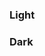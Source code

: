 
<Meta title="Theme/Desing Tokens/Border" />

### Light

<div className="grid gap-2 grid-cols-9 bg-background text-foreground border border-primary p-2 rounded-xl">
  <div
    children="Primary"
    className="h-10 border-2 border-solid border-primary rounded font-bold flex items-center justify-center"
  />
  <div
    children="Secondary"
    className="h-10 border-2 border-solid border-secondary rounded font-bold flex items-center justify-center"
  />
  <div
    children="Brand"
    className="h-10 border-2 border-solid border-brand rounded font-bold flex items-center justify-center"
  />
  <div
    children="Info"
    className="h-10 border-2 border-solid border-info rounded font-bold flex items-center justify-center"
  />
  <div
    children="Success"
    className="h-10 border-2 border-solid border-success rounded font-bold flex items-center justify-center"
  />
  <div
    children="Caution"
    className="h-10 border-2 border-solid border-caution rounded font-bold flex items-center justify-center"
  />
  <div
    children="Critical"
    className="h-10 border-2 border-solid border-critical rounded font-bold flex items-center justify-center"
  />
  <div
    children="Disabled"
    className="h-10 border-2 border-solid border-disabled rounded font-bold flex items-center justify-center"
  />
</div>

### Dark

<div className="grid gap-2 grid-cols-9 dark bg-background text-foreground border border-primary p-2 rounded-xl">
  <div
    children="Primary"
    className="h-10 border-2 border-solid border-primary rounded font-bold flex items-center justify-center"
  />
  <div
    children="Secondary"
    className="h-10 border-2 border-solid border-secondary rounded font-bold flex items-center justify-center"
  />
  <div
    children="Brand"
    className="h-10 border-2 border-solid border-brand rounded font-bold flex items-center justify-center"
  />
  <div
    children="Info"
    className="h-10 border-2 border-solid border-info rounded font-bold flex items-center justify-center"
  />
  <div
    children="Success"
    className="h-10 border-2 border-solid border-success rounded font-bold flex items-center justify-center"
  />
  <div
    children="Caution"
    className="h-10 border-2 border-solid border-caution rounded font-bold flex items-center justify-center"
  />
  <div
    children="Critical"
    className="h-10 border-2 border-solid border-critical rounded font-bold flex items-center justify-center"
  />
  <div
    children="Disabled"
    className="h-10 border-2 border-solid border-disabled rounded font-bold flex items-center justify-center"
  />
</div>
